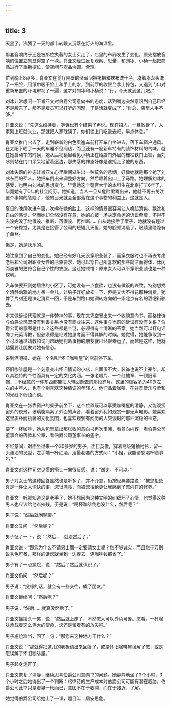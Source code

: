 ```yaml
---
---
---
```

title: 3
---




天黑了，沸腾了一天的都市转眼又沉落在灯火的海洋里。

那套音响终于还是被那位执著的女士买走了，店里的布局发生了变化，原先摆放音响的位置立刻显得空了一块。肖亚文经过反复观察、思量，和刘冰、小杨一起把商品进行了重新摆位，使空间与商品协调、合理。

忙到晚上8点多，肖亚文在前厅隔壁的储藏间把拖把和抹布洗干净，凑着水龙头洗了一把脸，用纸巾吸干脸上和手上的水，到前厅的收银台拿上挎包，又退到门口对重新布置的环境审视了一遍，这才对刘冰和小杨说：“行，今天就到这儿吧。”

刘冰非常想问一下肖亚文对伯爵公司意向书的态度，话到嘴边突然意识到自己已经不是股东了，那不是雇员可以打听的问题，于是话就变成了：“肖总，店里人手不够。”

肖亚文说：“先这么维持着，等诉讼有个结果了再说。现在招人，一旦败诉了，人家刚上班就失业，那就把人家耽误了。你们锁上门吃饭去吧，早点休息。”

肖亚文推门出去了，走到崭新的白色奥迪车前打开车门坐进去，落下车窗户通风。在太阳下晒了一天的车厢不但闷热，而且还有一股新车特有的装饰材料的气味。就在她启动车的时候，她从后视镜里看见小杨正在给店门外层的栅栏铁门上锁，而刘冰则站在门口呆呆地望着这边，那失落的神态好像是谁抢走了他的东西。

刘冰失落的神态让肖亚文心里瞬间滋生出一种莫名的悲悯，好像她就是那个抢了刘冰东西的歹人。她把车倒出来调整好方向，然后顺着出口上了马路。她理解刘冰的感受，也明白刘冰的思想变化。毕竟她这个警官大学的本科生在北京打工6年了，毕竟她有了6年的社会阅历。她知道，当人一旦从危险里跳出来，他就不再去关注这个事物的危险了，他的目光就会全部落在这个事物的利益上，这就是人。

夏日的晚风吹进车窗，吹拂在她的脸上，这样的情景很容易让人唤起清爽、飘逸和自由的感觉，然而她却全然没有在意，她的心被一场决定命运的诉讼牵着，不得不去没完没了地假设、推断，再假设、再推断……自从她接手了案子，她就没有睡过一个安稳觉，尤其是在接管了公司的短短几天里，她的脸颊消瘦了，眼睛里隐隐有了血丝。

但是，她是快乐的。

她注意到了自己的变化，她已经有好几天没穿职业装了，而穿衣服时也不再去考虑老板和公司对职业女性的形象要求，她可以穿自己所喜欢的那些简洁而得体、休闲而淡雅的更符合自己个性的衣服。这让她顿悟：原来女人可以不穿职业装也是一种权利。

汽车快要开到她居住的小区了，可她没有一点食欲，也没有做饭的兴致，特别想找个清静幽雅的地方呆一会儿，让脑子好好放松一下，但是又舍不得花那种消费，犹豫了片刻还是决定消费一回，于是车到路口她调转方向朝一条北京有名的酒吧街驶去。

本来做诉讼代理就是一件劳神的事，现在又凭空冒出来一个收购意向书，而格律诗与伯爵公司既没有利害关系也没有商业往来，这件事与当前的诉讼有没有关系？伯爵公司的意图是什么？这些都是个谜，必须得有个清晰的答案。她当然可以打电话向丁元英请教，但必须得是经过她思考而不得其解的时候。她觉得，她能争取到一个可以通过请教和询问帮助她判断事物的朋友就已经很幸运了，而越是这样，她就越需要让朋友对她有信心。

来到酒吧街，她在一个名叫“怀旧咖啡屋”的店前停下车。

怀旧咖啡屋是一个刻意突出怀旧情调的小店，店面虽不大，装饰也说不上豪华，却以其独特的个性而具有一定的文化内涵。一张老唱片、一个红袖章、一顶旧军帽……不经意的一件东西都能把人带回逝去的那段岁月。这里的顾客多为40岁左右的中年人，也有个别喜欢这种情调的年轻人，他们品着咖啡，在背景音乐与柔和的光线下低语而谈。

肖亚文在一张靠窗户的桌子前坐下，这个位置既可以享受咖啡屋的清静，又能观赏窗外的夜景，玻璃窗隔离了外面的声音，看着窗外犹如观赏一部无声电影。她喜欢这里质朴而执著的文化氛围，也喜欢观察有阅历的人交谈时的那种沉稳的神态。

要了一杯咖啡，她从包里拿出那张收购意向书再次审阅，看意向内容，看伯爵公司董事会的落款和公章，看伯爵公司董事长的签字。

不经意间，对面坐过来一个30多岁的男子，面目英俊，穿着高级短袖衬衫，留一头潇洒的发型，左手端一杯红酒，用最老套的方式问：“小姐，我能请您喝杯咖啡吗？”

肖亚文对这种司空见惯的搭讪一向很反感，说：“谢谢。不可以。”

男子对女士的这种回答显然也是听多了，并不介意，仍按经典套路说：“被您拒绝真是一件让人愉快的事，您很漂亮，而被您拒绝更让我感到了您内在的修养。”

肖亚文一听就知道这是老手了，她不想因为这种文明的纠缠坏了心情，也觉得这种男人也应该给他点摧残，于是说：“喝杯咖啡倒也没什么，然后呢？”

男子说：“然后就闲聊聊。”

肖亚文又问：“然后呢？”

男子怔了一下，说：“然后……就没然后了。”

肖亚文说：“那您为什么不请男士而一定要请女士呢？您不够诚实，而且您千万别说秀色可餐，那样的话您就坐到一边餐去，连咖啡钱都省了。”

男子有了一点尴尬，说：“然后？然后就认识了。”

肖亚文仍问：“然后呢？”

男子说：“投缘的话，就会有一些交往，成了朋友。”

肖亚文继续问：“然后呢？”

男子说：“然后……就真没然后了。”

肖亚文摇摇头一笑，说：“然后就上床了，不然您大可以秀色可餐。您看，一杯咖啡承载着这么伟大的使命，您还是留着有的放矢吧。”

男子尴尬难当，问了一句：“那您来这种地方干什么？”

肖亚文说：“那就得把这儿的老板请出来回答了，或是怀旧咖啡屋误解了您，或是您误解了怀旧咖啡屋。”

男子起身走开了。

肖亚文恢复了清静，继续思考伯爵公司意向书的问题。她静静地坐了3个小时，3个小时之后她得出了一个判断：格律诗的生产成本对伯爵公司可能有潜在威胁，伯爵公司此举只是虚晃一枪而已，意图不在于收购，而在于接近、了解。

她觉得伯爵公司给她上了一课，题目叫：居安思危。
